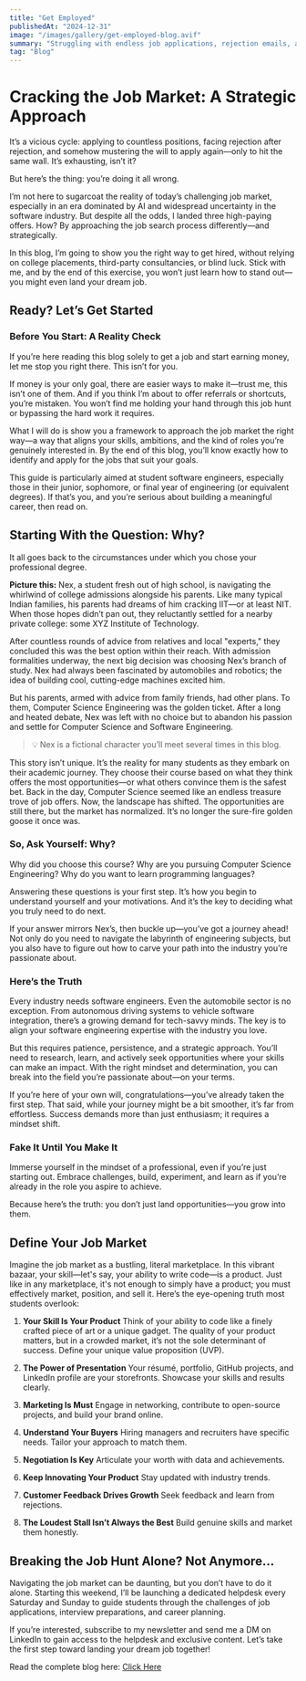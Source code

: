 ```yaml
---
title: "Get Employed"
publishedAt: "2024-12-31"
image: "/images/gallery/get-employed-blog.avif"
summary: "Struggling with endless job applications, rejection emails, and the deafening silence of being ignored?"
tag: "Blog"
---
```


# Cracking the Job Market: A Strategic Approach

It’s a vicious cycle: applying to countless positions, facing rejection after rejection, and somehow mustering the will to apply again—only to hit the same wall. It’s exhausting, isn’t it?

But here’s the thing: you’re doing it all wrong.

I’m not here to sugarcoat the reality of today’s challenging job market, especially in an era dominated by AI and widespread uncertainty in the software industry. But despite all the odds, I landed three high-paying offers. How? By approaching the job search process differently—and strategically.

In this blog, I’m going to show you the right way to get hired, without relying on college placements, third-party consultancies, or blind luck. Stick with me, and by the end of this exercise, you won’t just learn how to stand out—you might even land your dream job.

## Ready? Let’s Get Started

### Before You Start: A Reality Check

If you’re here reading this blog solely to get a job and start earning money, let me stop you right there. This isn’t for you.

If money is your only goal, there are easier ways to make it—trust me, this isn’t one of them. And if you think I’m about to offer referrals or shortcuts, you’re mistaken. You won’t find me holding your hand through this job hunt or bypassing the hard work it requires.

What I will do is show you a framework to approach the job market the right way—a way that aligns your skills, ambitions, and the kind of roles you’re genuinely interested in. By the end of this blog, you’ll know exactly how to identify and apply for the jobs that suit your goals.

This guide is particularly aimed at student software engineers, especially those in their junior, sophomore, or final year of engineering (or equivalent degrees). If that’s you, and you’re serious about building a meaningful career, then read on.

## Starting With the Question: Why?

It all goes back to the circumstances under which you chose your professional degree.

**Picture this:** Nex, a student fresh out of high school, is navigating the whirlwind of college admissions alongside his parents. Like many typical Indian families, his parents had dreams of him cracking IIT—or at least NIT. When those hopes didn’t pan out, they reluctantly settled for a nearby private college: some XYZ Institute of Technology.

After countless rounds of advice from relatives and local "experts," they concluded this was the best option within their reach. With admission formalities underway, the next big decision was choosing Nex’s branch of study. Nex had always been fascinated by automobiles and robotics; the idea of building cool, cutting-edge machines excited him.

But his parents, armed with advice from family friends, had other plans. To them, Computer Science Engineering was the golden ticket. After a long and heated debate, Nex was left with no choice but to abandon his passion and settle for Computer Science and Software Engineering.

> 💡 Nex is a fictional character you’ll meet several times in this blog.

This story isn’t unique. It’s the reality for many students as they embark on their academic journey. They choose their course based on what they think offers the most opportunities—or what others convince them is the safest bet. Back in the day, Computer Science seemed like an endless treasure trove of job offers. Now, the landscape has shifted. The opportunities are still there, but the market has normalized. It’s no longer the sure-fire golden goose it once was.

### So, Ask Yourself: Why?

Why did you choose this course? Why are you pursuing Computer Science Engineering? Why do you want to learn programming languages?

Answering these questions is your first step. It’s how you begin to understand yourself and your motivations. And it’s the key to deciding what you truly need to do next.

If your answer mirrors Nex’s, then buckle up—you’ve got a journey ahead! Not only do you need to navigate the labyrinth of engineering subjects, but you also have to figure out how to carve your path into the industry you’re passionate about.

### Here’s the Truth

Every industry needs software engineers. Even the automobile sector is no exception. From autonomous driving systems to vehicle software integration, there’s a growing demand for tech-savvy minds. The key is to align your software engineering expertise with the industry you love.

But this requires patience, persistence, and a strategic approach. You’ll need to research, learn, and actively seek opportunities where your skills can make an impact. With the right mindset and determination, you can break into the field you’re passionate about—on your terms.

If you’re here of your own will, congratulations—you’ve already taken the first step. That said, while your journey might be a bit smoother, it’s far from effortless. Success demands more than just enthusiasm; it requires a mindset shift.

### Fake It Until You Make It

Immerse yourself in the mindset of a professional, even if you’re just starting out. Embrace challenges, build, experiment, and learn as if you’re already in the role you aspire to achieve.

Because here’s the truth: you don’t just land opportunities—you grow into them.

## Define Your Job Market

Imagine the job market as a bustling, literal marketplace. In this vibrant bazaar, your skill—let's say, your ability to write code—is a product. Just like in any marketplace, it's not enough to simply have a product; you must effectively market, position, and sell it. Here’s the eye-opening truth most students overlook:

1. **Your Skill Is Your Product**
Think of your ability to code like a finely crafted piece of art or a unique gadget. The quality of your product matters, but in a crowded market, it’s not the sole determinant of success. Define your unique value proposition (UVP).

2. **The Power of Presentation**
Your résumé, portfolio, GitHub projects, and LinkedIn profile are your storefronts. Showcase your skills and results clearly.

3. **Marketing Is Must**
Engage in networking, contribute to open-source projects, and build your brand online.

4. **Understand Your Buyers**
Hiring managers and recruiters have specific needs. Tailor your approach to match them.

5. **Negotiation Is Key**
Articulate your worth with data and achievements.

6. **Keep Innovating Your Product**
Stay updated with industry trends.

7. **Customer Feedback Drives Growth**
Seek feedback and learn from rejections.

8. **The Loudest Stall Isn’t Always the Best**
Build genuine skills and market them honestly.

## Breaking the Job Hunt Alone? Not Anymore…

Navigating the job market can be daunting, but you don’t have to do it alone. Starting this weekend, I’ll be launching a dedicated helpdesk every Saturday and Sunday to guide students through the challenges of job applications, interview preparations, and career planning.

If you’re interested, subscribe to my newsletter and send me a DM on LinkedIn to gain access to the helpdesk and exclusive content. Let’s take the first step toward landing your dream job together!

Read the complete blog here: [Click Here](https://get-employed.hashnode.dev/get-employed)
